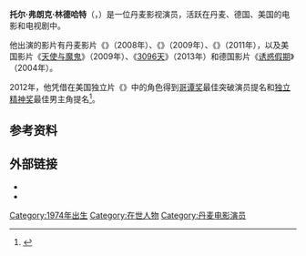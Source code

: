 '''托尔·弗朗克·林德哈特'''（{{lang-da|'''Thure Frank Lindhardt'''}}，{{bd|1974年|12月24日|}}）是一位丹麦影视演员，活跃在丹麦、德国、美国的电影和电视剧中。

他出演的影片有丹麦影片《{{link-en|弗莱蒙与希特伦|Flame & Citron}}》（2008年）、《{{link-en|兄弟情 (2009年电影)|Brotherhood (2009 film)|兄弟情}}》（2009年）、《{{link-en|3D野蠻人羅納爾|Ronal the Barbarian}}》（2011年），以及美国影片《[[天使与魔鬼_(电影)|天使与魔鬼]]》（2009年）、《[[3096天_(電影)|3096天]]》（2013年）和德国影片《[[诱惑假期|诱惑假期]]》（2004年）。

2012年，他凭借在美国独立片《{{link-en|点亮灯光|Keep the Lights On}}》中的角色得到[[哥谭奖|哥谭奖]]最佳突破演员提名和[[独立精神奖|独立精神奖]]最佳男主角提名<ref>{{Cite web |url=http://www.hitfix.com/in-contention/bernie-beasts-and-moonrise-get-a-boost-from-2012-gotham-nominations |title=存档副本 |access-date=2014-06-11 |archive-date=2016-03-03 |archive-url=https://web.archive.org/web/20160303230001/http://www.hitfix.com/in-contention/bernie-beasts-and-moonrise-get-a-boost-from-2012-gotham-nominations |dead-url=no }}</ref>。

== 参考资料 ==
{{Reflist}}

== 外部链接 ==
* {{douban people}}
* {{IMDb name|0511892}}

{{DEFAULTSORT:Lindhardt, Thure}}
[[Category:1974年出生|Category:1974年出生]]
[[Category:在世人物|Category:在世人物]]
[[Category:丹麦电影演员|Category:丹麦电影演员]]